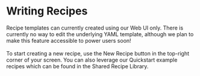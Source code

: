 # Writing Recipes

Recipe templates can currently created using our Web UI only. There is currently no way to edit the underlying YAML template, although we plan to make this feature accessible to power users soon!\
\
To start creating a new recipe, use the New Recipe button in the top-right corner of your screen. You can also leverage our Quickstart example recipes which can be found in the Shared Recipe Library. 

